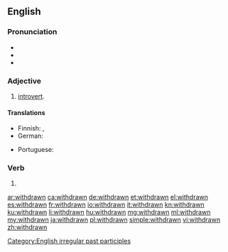 ==English==

===Pronunciation===
* {{IPA|/wɪðˈdrɔːn/|/wɪθˈdɹɔːn/|lang=en}}
* {{audio|en-us-withdrawn.ogg|Audio (US)|lang=en}}
* {{rhymes|ɔːn|lang=en}}

===Adjective===
{{en-adj}}

# [[introvert]].

====Translations====
{{trans-top|introvert}}
* Finnish: {{t|fi|fisisäänpäinkääntynyt}}, {{t+|fi|sulkeutunut}}
* German: {{t+|de|verschlossen}}
{{trans-mid}}
* Portuguese: {{t+|pt|introvertido|m}}
{{trans-bottom}}

===Verb===
{{head|en|past participle}}

# {{past participle of|withdraw|lang=en|nocat=1}}

[[Category:English irregular past participles]]

[[ar:withdrawn]]
[[ca:withdrawn]]
[[de:withdrawn]]
[[et:withdrawn]]
[[el:withdrawn]]
[[es:withdrawn]]
[[fr:withdrawn]]
[[io:withdrawn]]
[[it:withdrawn]]
[[kn:withdrawn]]
[[ku:withdrawn]]
[[li:withdrawn]]
[[hu:withdrawn]]
[[mg:withdrawn]]
[[ml:withdrawn]]
[[my:withdrawn]]
[[ja:withdrawn]]
[[pl:withdrawn]]
[[simple:withdrawn]]
[[vi:withdrawn]]
[[zh:withdrawn]]